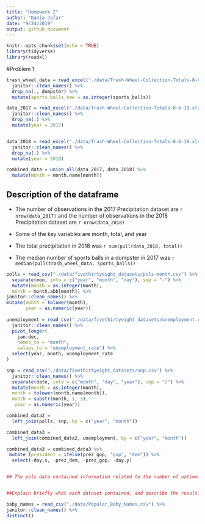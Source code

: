 ```yaml
---
title: "Homework 2"
author: "Dania Jafar"
date: "9/24/2019"
output: github_document
---
```


```r
knitr::opts_chunk$set(echo = TRUE)
library(tidyverse)
library(readxl)
```

#Problem 1

```r
trash_wheel_data = read_excel("./data/Trash-Wheel-Collection-Totals-8-6-19.xlsx", sheet = "Mr. Trash Wheel") %>% 
  janitor::clean_names() %>% 
  drop_na(., dumpster) %>% 
  mutate(sports_balls_new = as.integer(sports_balls))

data_2017 = read_excel("./data/Trash-Wheel-Collection-Totals-8-6-19.xlsx", sheet = "2017 Precipitation", skip = 1) %>% 
  janitor::clean_names() %>% 
  drop_na(.) %>% 
  mutate(year = 2017)


data_2018 = read_excel("./data/Trash-Wheel-Collection-Totals-8-6-19.xlsx", sheet = "2018 Precipitation", skip = 1) %>% 
  janitor::clean_names() %>% 
  drop_na(.) %>% 
  mutate(year = 2018)

combined_data = union_all(data_2017, data_2018) %>% 
  mutate(month = month.name[month])

```

## Description of the dataframe 

* The number of observations in the 2017 Precipitation dataset are `r nrow(data_2017)` and the number of observations in the 2018 Precipitation dataset are `r nrow(data_2018)`

* Some of the key variables are month, total, and year

* The total precipitation in 2018 was `r sum(pull(data_2018, total))`

* The median number of sports balls in a dumpster in 2017 was `r median(pull(trash_wheel_data, sports_balls))`

```r

polls = read_csv("./data/fivethirtyeight_datasets/pols-month.csv") %>% 
  separate(mon, into = c("year", "month", "day"), sep = "-") %>% 
  mutate(month = as.integer(month), 
  month = month.abb[month]) %>% 
janitor::clean_names() %>% 
mutate(month = tolower(month),
       year = as.numeric(year))
  
unemployment = read_csv("./data/fivethirtyeight_datasets/unemployment.csv") %>% 
  janitor::clean_names() %>% 
  pivot_longer(
    jan:dec,
    names_to = "month", 
    values_to = "unemployment_rate") %>% 
  select(year, month, unemployment_rate
)

snp = read_csv("./data/fivethirtyeight_datasets/snp.csv") %>% 
  janitor::clean_names() %>% 
  separate(date, into = c("month", "day", "year"), sep = "/") %>% 
  mutate(month = as.integer(month),
  month = tolower(month.name[month]),
  month = substr(month, 1, 3),
   year = as.numeric(year))

combined_data2 = 
  left_join(polls, snp, by = c("year", "month"))

combined_data3 =   
  left_join(combined_data2, unemployment, by = c("year", "month"))

combined_data3 = combined_data3 %>% 
 mutate (president = ifelse(prez_gop, "gop", "dem")) %>% 
  select(-day.x, -prez_dem, -prez_gop, -day.y)


## The pols data contained information related to the number of national politicians who are democratic or republican at any given time, the unemployment data contained information on unemployment rates for every month of a year,  the snp data set contains information related to Standard & Poor’s stock market index. The precipitation 2017 & precipitation 2018 data sets contain information on the amount of precipitation in those years. The Mr. Trash Wheel data set contains information on a vessel that removes trash from the Inner Harbor in Baltimore, Maryland.The also gives information on various items that were found in dumpsters from 2014-2016.


##Explain briefly what each dataset contained, and describe the resulting dataset (e.g. give the dimension, range of years, and names of key variables).


```


```r

baby_names = read_csv("./data/Popular_Baby_Names.csv") %>% 
janitor::clean_names() %>% 
distinct()




```





